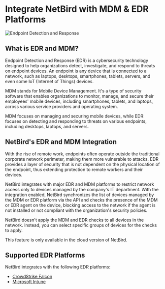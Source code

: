 # Integrate NetBird with MDM & EDR Platforms

![Endpoint Detection and Response](/docs-static/img/how-to-guides/endpoint-detection-and-response/edr-integrations.png)

## What is EDR and MDM?
Endpoint Detection and Response (EDR) is a cybersecurity technology designed to help organizations detect, investigate,
and respond to threats on endpoint devices. An endpoint is any device that is connected to a network, such as laptops,
desktops, smartphones, tablets, servers, and even some IoT (Internet of Things) devices.

MDM stands for Mobile Device Management. It's a type of security software that
enables organizations to monitor, manage, and secure their employees' mobile devices, including smartphones, tablets, and laptops,
across various service providers and operating system.

MDM focuses on managing and securing mobile devices, while EDR focuses on detecting and responding to threats on various
endpoints, including desktops, laptops, and servers.

## NetBird's EDR and MDM Integration
With the rise of remote work, endpoints often operate outside the traditional corporate network perimeter,
making them more vulnerable to attacks. EDR provides a layer of security that is not dependent on the physical location
of the endpoint, thus extending protection to remote workers and their devices.

NetBird integrates with major EDR and MDM platforms to restrict network access only to devices managed by the company's IT department.
With the integration enabled, NetBird synchronizes the list of devices managed by the MDM or EDR platform via the API and
checks the presence of the MDM or EDR agent on the device, blocking access to the network if the agent is not installed or
not compliant with the organization's security policies.

NetBird doesn't apply the MDM and EDR checks to all devices in the network. Instead, you can select specific groups of devices for
the checks to apply.

<Note>
     This feature is only available in the cloud version of NetBird.
</Note>

## Supported EDR Platforms

NetBird integrates with the following EDR platforms:

* [CrowdStrike Falcon](/how-to/crowdstrike-edr)
* [Microsoft Intune](/how-to/intune-mdm)

